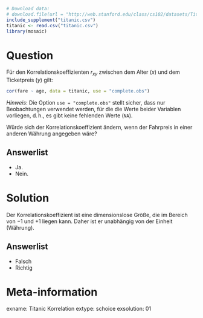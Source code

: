 ```r
# Download data:
# download.file(url = "http://web.stanford.edu/class/cs102/datasets/Titanic.csv", destfile = "titanic.csv" )
include_supplement("titanic.csv")
titanic <- read.csv("titanic.csv")
library(mosaic)
```

Question
========

Für den Korrelationskoeffizienten $r_{xy}$ zwischen dem Alter $(x)$ und dem Ticketpreis $(y)$ gilt:


```r
cor(fare ~ age, data = titanic, use = "complete.obs")
```

*Hinweis*: Die Option `use = "complete.obs"` stellt sicher, dass nur Beobachtungen verwendet werden, für die die Werte beider Variablen vorliegen, d.$\,$h., es gibt keine fehlenden Werte (`NA`).

Würde sich der Korrelationskoeffizient ändern, wenn der Fahrpreis in einer anderen Währung angegeben wäre?

Answerlist
----------
* Ja.
* Nein.


Solution
========

Der Korrelationskoeffizient ist eine dimensionslose Größe, die im Bereich von $-1$ und $+1$ liegen kann. Daher ist er unabhängig von der Einheit (Währung).

Answerlist
----------
* Falsch
* Richtig


Meta-information
================
exname: Titanic Korrelation
extype: schoice
exsolution: 01
